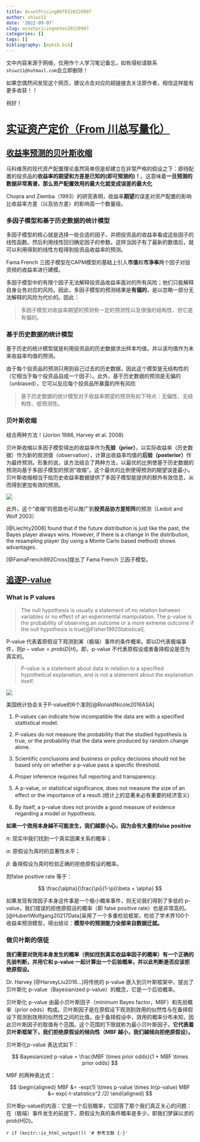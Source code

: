 ```yaml
---
title: AssetPricingNOTES20220907
author: shiwz11
date: '2022-09-07'
slug: assetpricingnotes20220907
categories: []
tags: []
bibliography: [mybib.bib]
---
```


文中内容来源于网络，仅用作个人学习笔记备忘，如有侵权请联系`shiwz11@hotmail.com`会立即删除！

如果您偶然间发现这个网页，建议点击对应的超链接去关注原作者，相信这样能有更多收获！！

祝好！

# [实证资产定价（From 川总写量化）](https://mp.weixin.qq.com/mp/appmsgalbum?__biz=MzIyMDEwNDk1Mg==&action=getalbum&album_id=1515112944307585026&scene=173&from_msgid=2650881906&from_itemidx=1&count=3&nolastread=1#wechat_redirect)

## [收益率预测的贝叶斯收缩](https://mp.weixin.qq.com/s?__biz=MzIyMDEwNDk1Mg==&mid=2650875355&idx=1&sn=9fb5f0912dc9a6bbdab458ad49af1cf8&chksm=8c24944cbb531d5a9f4d7d5b1b9e7f9f4d218a030a26350f9f0402b477dccd18c67dd360b609&scene=178&cur_album_id=1515112944307585026#rd)

马科维茨的现代资产配置理论虽然简单但是却建立在非常严格的假设之下：即待配置的投资品的**收益率的期望和方差是已知的(即可预测的)！**。这意味着**一旦预测的数据非常离谱，那么资产配置效用的最大化就变成误差的最大化**

Chopra and Ziemba（1993）的研究表明，收益率**期望**的误差对资产配置的影响比收益率方差（以及协方差）的影响高一个数量级。

### 多因子模型和基于历史数据的统计模型

多因子模型的核心就是选择一些合适的因子、并把投资品的收益率看成这些因子的线性函数。然后利用线性回归确定因子的参数。这样当因子有了最新的数值后，就可以利用得到的线性方程得到投资品收益率的预测。

Fama French 三因子模型在CAPM模型的基础上引入**市值**和**市净率**两个因子对投资频的收益率进行建模。

多因子模型中的有限个因子无法解释投资品收益率面对的所有风险；他们只能解释自身业务对应的风险。因此，多因子模型的预测结果是**有偏的**，是以忽略一部分无法解释的风险为代价的。因此：

> 多因子模型对收益率期望的预测有一定的预测性以及很强的结构性、但它是有偏的。

### 基于历史数据的统计模型

基于历史的统计模型就是利用投资品的历史数据求出样本均值，并以该均值作为未来收益率均值的预测。

由于每个投资品的预测只用到自己过去的历史数据，因此这个模型是无结构性的（它相当于每个投资品自成一个因子）。此外，基于历史数据的预测是无偏的（unbiased），它可以反应每个投资品所暴露的所有风险

> 基于历史数据的统计模型对于收益率期望的预测有如下特点：无偏性、无结构性、低预测性。

### 贝叶斯收缩

结合两种方法！(Jorion 1986, Harvey et al. 2008)

贝叶斯收缩以多因子模型得出的收益率作为**先验（prior）**，以实际收益率（历史数据）作为新的观测值（observation），计算出收益率均值的**后验（posterior）**作为最终预测。形象的说，该方法结合了两种方法，以最优的比例使基于历史数据的预测向基于多因子模型的预测“收缩”。这个最优的比例使得预测的期望误差最小。贝叶斯收缩相当于给历史收益率数据提供了多因子模型能提供的额外有效信息，从而得到更加有效的预测。

![](https://cdn.jsdelivr.net/gh/shiwz11/pics_public/20220906154853.png)

此外，这个“收缩”的思路也可以推广到**投资品协方差矩阵**的预测（Ledoit and Wolf 2003）

[@Liechty2008] found that if the future distribution is just like the past, the Bayes player always wins. However, if there is a change in the distribution, the resampling player (by using a Monte Carlo based method) shows advantages.

[@FamaFrench992Cross]提出了 Fama French 三因子模型。

## [追逐P-value](https://mp.weixin.qq.com/s?__biz=MzIyMDEwNDk1Mg==&mid=2650877109&idx=1&sn=496736c17eb00756c3ed05cce4154960&chksm=8c249d22bb5314349bc9d1296eda861c153d54ca7db9d2c0335534ef1c7d79b4e10257c9405b&scene=178&cur_album_id=1515112944307585026#rd)

### What is P values

> The null hypothesis is usually a statement of no relation between variables or no effect of an experimental manipulation. The p-value is the probability of observing an outcome or a more extreme outcome if the null hypothesis is true[@Fisher1992Statistical].

P-value 代表着原假设下观测到某（极端）事件的条件概率。即以D代表极端事件，则$p-value=prob(D|H)$。即，p-value 不代表原假设或者备择假设是否为真实的。

> P-value is a statement about data in relation to a specified hypothetical explanation, and is not a statement about the explanation itself.

![](https://cdn.jsdelivr.net/gh/shiwz11/pics_public/20220907101757.png)

美国统计协会关于P-value的6个准则[@RonaldNicole2016ASA]

1. P-values can indicate how incompatible the data are with a specified stattistical model.

2. P-values do not measure the probability that the studied hypothesis is true, or the probability that the data were produced by random change alone.

3. Scientific conclusions and business or policy decisions should not be based only on whether a p-value pass a specific threshold.

4. Proper inference requires full reporting and transparency.

5. A p-value, or  statistical significance, does not measure the size of an effect or the importance of a result.(统计上的显著未必有重要的经济意义)

6. By itself, a p-value does not provide a good measure of evidence regarding a model or hypothesis.

**如果一个效用本身越不可能发生，我们越要小心，因为会有大量的false positive**

$\pi$: 现实中我们找到一个真实因果关系的概率；

$\alpha$: 原假设为真时的显著性水平；

$\beta$: 备择假设为真时检验正确的拒绝原假设的概率。

则false positive rate 等于：

$$
\frac{\alpha}{\frac{\pi}{1-\pi}\beta + \alpha}
$$

如果发现有效因子本身这件事是一个极小概率事件，则无论我们得到了多低的 p-value，我们错误的拒绝原假设的概率（即 false positive rate）也是非常高的。[@HubertWolfgang20217Data]采用了一个多重检验框架，检验了学术界100个收益率预测模型，得出结论：**模型中的预测能力全部来自数据迁就。**

### 做贝叶斯的信徒

**我们需要对效用本身发生的概率（例如找到真实收益率因子的概率）有一个正确的先验判断，并用它和 p-value 一起计算出一个后验概率，并以此判断是否应该拒绝原假设。**

Dr. Harvey [@HarveyLiu2016...]将传统的 p-value 嵌入到贝叶斯框架中，提出了贝叶斯化 p-value（Bayesianized p-value）的概念，它是一个后验概率。

贝叶斯化 p-value 由最小贝叶斯因子（minimum Bayes factor，MBF）和先验概率（prior odds）构成。贝叶斯因子是在原假设下观测到效用的似然性与在备择假设下观测到效用的似然性之间的比值。由于备择假设中，效用的概率分布未知，因此贝叶斯因子的取值有个范围。这个范围的下限就称为最小贝叶斯因子。**它代表着贝叶斯框架下，我们拒绝原假设的倾向性（MBF 越小，我们越倾向拒绝原假设）。**

贝叶斯化p-value 表达式如下：

$$
Bayesianized p-value = \frac{MBF \times prior odds}{1 + MBF \times prior odds}
$$


MBF 的两种表达式：

$$
\begin{aligned}
MBF &= -exp(1) \times p-value \times ln(p-value)
MBF &= exp(-t-statistics^2 /2)
\end{aligned}
$$

贝叶斯p-value的内涵：它是一个后验概率，它回答了那个我们真正关心的问题：在（极端）事件发生的前提下，原假设为真的条件概率是多少，即我们梦寐以求的 prob(H|D)。










`r if (knitr::is_html_output()) '# 参考文献 {-}'`